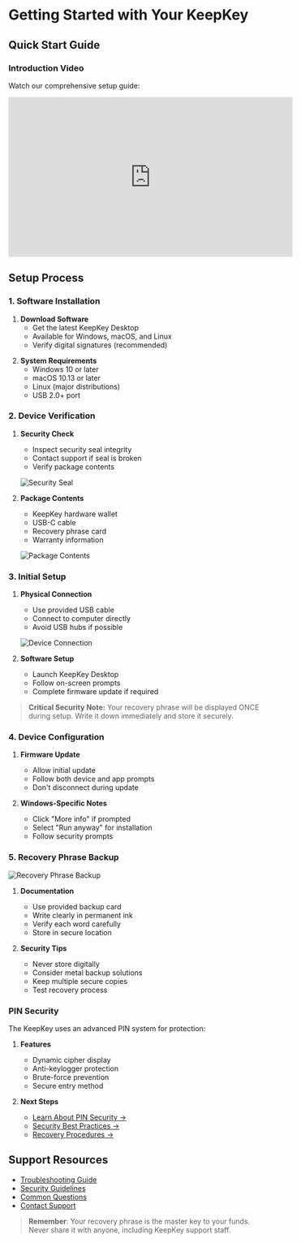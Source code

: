 
# Getting Started with Your KeepKey

## Quick Start Guide

### Introduction Video
Watch our comprehensive setup guide:

<iframe
  width="560"
  height="315"
  src="https://www.youtube.com/embed/js6VMMvz9aQ"
  title="KeepKey Setup Guide"
  frameBorder="0"
  allow="accelerometer; autoplay; clipboard-write; encrypted-media; gyroscope; picture-in-picture"
  allowFullScreen
></iframe>

## Setup Process

### 1. Software Installation

1. **Download Software**
   - Get the latest KeepKey Desktop
   - Available for Windows, macOS, and Linux
   - Verify digital signatures (recommended)


<DownloadButtons />

2. **System Requirements**
   - Windows 10 or later
   - macOS 10.13 or later
   - Linux (major distributions)
   - USB 2.0+ port

### 2. Device Verification

1. **Security Check**
   - Inspect security seal integrity
   - Contact support if seal is broken
   - Verify package contents

   ![Security Seal](/boxseal.png)

2. **Package Contents**
   - KeepKey hardware wallet
   - USB-C cable
   - Recovery phrase card
   - Warranty information

   ![Package Contents](/box.jpg)

### 3. Initial Setup

1. **Physical Connection**
   - Use provided USB cable
   - Connect to computer directly
   - Avoid USB hubs if possible

   ![Device Connection](/plugin.jpg)

2. **Software Setup**
   - Launch KeepKey Desktop
   - Follow on-screen prompts
   - Complete firmware update if required

> **Critical Security Note:** Your recovery phrase will be displayed ONCE during setup. Write it down immediately and store it securely.

### 4. Device Configuration

1. **Firmware Update**
   - Allow initial update
   - Follow both device and app prompts
   - Don't disconnect during update

2. **Windows-Specific Notes**
   - Click "More info" if prompted
   - Select "Run anyway" for installation
   - Follow security prompts

### 5. Recovery Phrase Backup

<div style={{ display: 'flex', justifyContent: 'center', marginBottom: '2rem' }}>
    <Image
        src="/Art/RecoveryImage.jpeg"
        alt="Recovery Phrase Backup"
        width={400}
        height={300}
    />
</div>

1. **Documentation**
   - Use provided backup card
   - Write clearly in permanent ink
   - Verify each word carefully
   - Store in secure location

2. **Security Tips**
   - Never store digitally
   - Consider metal backup solutions
   - Keep multiple secure copies
   - Test recovery process

### PIN Security

The KeepKey uses an advanced PIN system for protection:

1. **Features**
   - Dynamic cipher display
   - Anti-keylogger protection
   - Brute-force prevention
   - Secure entry method

2. **Next Steps**
   - [Learn About PIN Security →](/setup/Pin)
   - [Security Best Practices →](/learn/security)
   - [Recovery Procedures →](/learn/recovery)

## Support Resources

- [Troubleshooting Guide](/support/troubleshoot)
- [Security Guidelines](/learn/security/Myths)
- [Common Questions](/support)
- [Contact Support](https://keepkey.com/support)

> **Remember**: Your recovery phrase is the master key to your funds. Never share it with anyone, including KeepKey support staff.